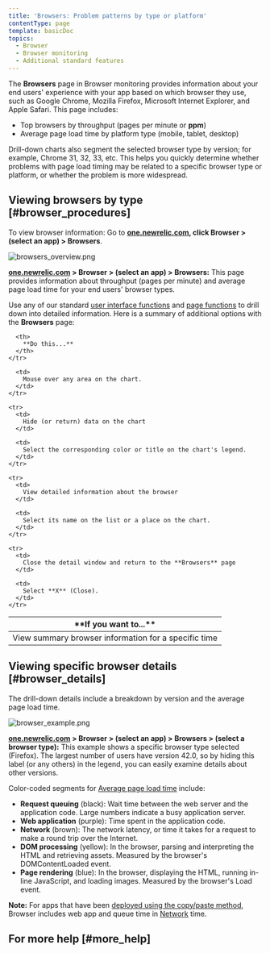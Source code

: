 ```yaml
---
title: 'Browsers: Problem patterns by type or platform'
contentType: page
template: basicDoc
topics:
  - Browser
  - Browser monitoring
  - Additional standard features
---
```


The **Browsers** page in Browser monitoring provides information about your end users' experience with your app based on which browser they use, such as Google Chrome, Mozilla Firefox, Microsoft Internet Explorer, and Apple Safari. This page includes:

* Top browsers by throughput (pages per minute or **ppm**)
* Average page load time by platform type (mobile, tablet, desktop)

Drill-down charts also segment the selected browser type by version; for example, Chrome 31, 32, 33, etc. This helps you quickly determine whether problems with page load timing may be related to a specific browser type or platform, or whether the problem is more widespread.

## Viewing browsers by type [#browser_procedures]

To view browser information: Go to **[one.newrelic.com](https://one.newrelic.com), click Browser > (select an app) > Browsers**.

![browsers_overview.png](./images/browsers_overview.png "browsers_overview.png")

**[one.newrelic.com](https://one.newrelic.com) > Browser > (select an app) > Browsers:** This page provides information about throughput (pages per minute) and average page load time for your end users' browser types.

Use any of our standard [user interface functions](/docs/accounts-partnerships/education/getting-started-new-relic/new-relic-user-interface) and [page functions](/docs/data-analysis/user-interface-functions/standard-page-functions) to drill down into detailed information. Here is a summary of additional options with the **Browsers** page:

<Table>
  <thead>
    <tr>
      <th width={200}>
        **If you want to...**
      </th>

      <th>
        **Do this...**
      </th>
    </tr>
  </thead>

  <tbody>
    <tr>
      <td>
        View summary browser information for a specific time
      </td>

      <td>
        Mouse over any area on the chart.
      </td>
    </tr>

    <tr>
      <td>
        Hide (or return) data on the chart
      </td>

      <td>
        Select the corresponding color or title on the chart's legend.
      </td>
    </tr>

    <tr>
      <td>
        View detailed information about the browser
      </td>

      <td>
        Select its name on the list or a place on the chart.
      </td>
    </tr>

    <tr>
      <td>
        Close the detail window and return to the **Browsers** page
      </td>

      <td>
        Select **X** (Close).
      </td>
    </tr>
  </tbody>
</Table>

## Viewing specific browser details [#browser_details]

The drill-down details include a breakdown by version and the average page load time.

![browser_example.png](./images/browser_example.png "browser_example.png")

**[one.newrelic.com](https://one.newrelic.com) > Browser > (select an app) > Browsers > (select a browser type):** This example shows a specific browser type selected (Firefox). The largest number of users have version 42.0, so by hiding this label (or any others) in the legend, you can easily examine details about other versions.

Color-coded segments for [Average page load time](/docs/browser/new-relic-browser/page-load-timing/page-load-timing-process) include:

* **Request queuing** (black): Wait time between the web server and the application code. Large numbers indicate a busy application server.
* **Web application** (purple): Time spent in the application code.
* **Network** (brown): The network latency, or time it takes for a request to make a round trip over the Internet.
* **DOM processing** (yellow): In the browser, parsing and interpreting the HTML and retrieving assets. Measured by the browser's DOMContentLoaded event.
* **Page rendering** (blue): In the browser, displaying the HTML, running in-line JavaScript, and loading images. Measured by the browser's Load event.

**Note:** For apps that have been [deployed using the copy/paste method](/docs/browser/new-relic-browser/installation-configuration/adding-apps-new-relic-browser), Browser includes web app and queue time in [Network](/docs/browser/new-relic-browser/page-load-timing-resources/page-load-timing-process#h3-network) time.

## For more help [#more_help]
